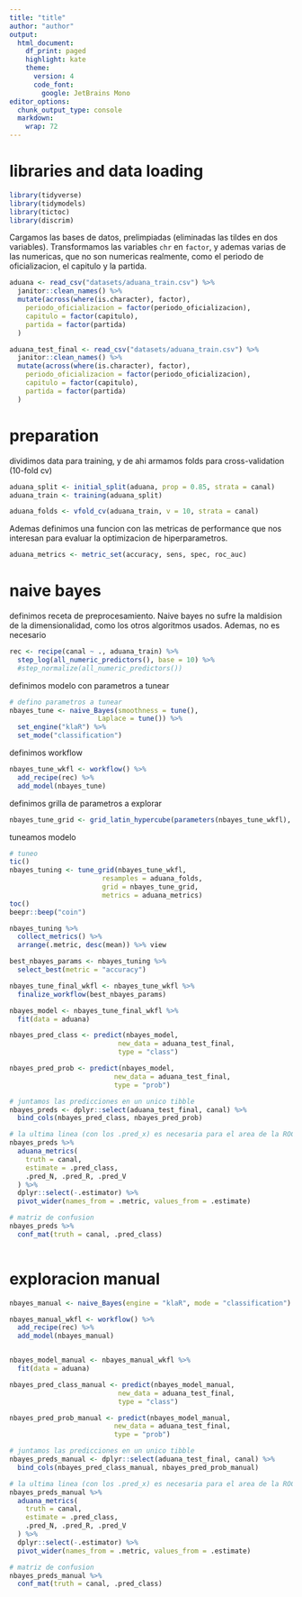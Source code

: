 ```yaml
---
title: "title"
author: "author"
output:
  html_document:
    df_print: paged
    highlight: kate
    theme:
      version: 4
      code_font: 
        google: JetBrains Mono
editor_options:
  chunk_output_type: console
  markdown:
    wrap: 72
---
```


# libraries and data loading

```r
library(tidyverse)
library(tidymodels)
library(tictoc)
library(discrim)
```

Cargamos las bases de datos, prelimpiadas (eliminadas las tildes en dos variables).
Transformamos las variables `chr` en `factor`, y ademas varias de las numericas, que
no son numericas realmente, como el periodo de oficializacion, el capitulo y la partida.

```r
aduana <- read_csv("datasets/aduana_train.csv") %>%
  janitor::clean_names() %>%
  mutate(across(where(is.character), factor),
    periodo_oficializacion = factor(periodo_oficializacion),
    capitulo = factor(capitulo),
    partida = factor(partida)
  )

aduana_test_final <- read_csv("datasets/aduana_train.csv") %>%
  janitor::clean_names() %>%
  mutate(across(where(is.character), factor),
    periodo_oficializacion = factor(periodo_oficializacion),
    capitulo = factor(capitulo),
    partida = factor(partida)
  )
```

# preparation

dividimos data para training, y de ahi armamos folds para cross-validation (10-fold cv)

```r
aduana_split <- initial_split(aduana, prop = 0.85, strata = canal)
aduana_train <- training(aduana_split)

aduana_folds <- vfold_cv(aduana_train, v = 10, strata = canal)
```

Ademas definimos una funcion con las metricas de performance que nos interesan
para evaluar la optimizacion de hiperparametros.

```r
aduana_metrics <- metric_set(accuracy, sens, spec, roc_auc)
```

# naive bayes

definimos receta de preprocesamiento. Naive bayes no sufre la maldision de la 
dimensionalidad, como los otros algoritmos usados. Ademas, no es necesario

```r
rec <- recipe(canal ~ ., aduana_train) %>% 
  step_log(all_numeric_predictors(), base = 10) %>%
  #step_normalize(all_numeric_predictors())

```

definimos modelo con parametros a tunear

```r
# defino parametros a tunear 
nbayes_tune <- naive_Bayes(smoothness = tune(),
                      Laplace = tune()) %>% 
  set_engine("klaR") %>% 
  set_mode("classification")
```

definimos workflow

```r
nbayes_tune_wkfl <- workflow() %>% 
  add_recipe(rec) %>% 
  add_model(nbayes_tune)
```

definimos grilla de parametros a explorar

```r
nbayes_tune_grid <- grid_latin_hypercube(parameters(nbayes_tune_wkfl), size = 1000)
```

tuneamos modelo

```r
# tuneo
tic()
nbayes_tuning <- tune_grid(nbayes_tune_wkfl,
                       resamples = aduana_folds,
                       grid = nbayes_tune_grid,
                       metrics = aduana_metrics)
toc()
beepr::beep("coin")
```


```r
nbayes_tuning %>%
  collect_metrics() %>%
  arrange(.metric, desc(mean)) %>% view

best_nbayes_params <- nbayes_tuning %>%
  select_best(metric = "accuracy")
```


```r
nbayes_tune_final_wkfl <- nbayes_tune_wkfl %>% 
  finalize_workflow(best_nbayes_params)

nbayes_model <- nbayes_tune_final_wkfl %>% 
  fit(data = aduana)
```

```r
nbayes_pred_class <- predict(nbayes_model,
                           new_data = aduana_test_final,
                           type = "class")

nbayes_pred_prob <- predict(nbayes_model,
                          new_data = aduana_test_final,
                          type = "prob")

# juntamos las predicciones en un unico tibble
nbayes_preds <- dplyr::select(aduana_test_final, canal) %>% 
  bind_cols(nbayes_pred_class, nbayes_pred_prob)

# la ultima linea (con los .pred_x) es necesaria para el area de la ROC
nbayes_preds %>%
  aduana_metrics(
    truth = canal,
    estimate = .pred_class,
    .pred_N, .pred_R, .pred_V
  ) %>%
  dplyr::select(-.estimator) %>%
  pivot_wider(names_from = .metric, values_from = .estimate)

# matriz de confusion
nbayes_preds %>% 
  conf_mat(truth = canal, .pred_class)
  
```

# exploracion manual

```r
nbayes_manual <- naive_Bayes(engine = "klaR", mode = "classification") 

nbayes_manual_wkfl <- workflow() %>% 
  add_recipe(rec) %>% 
  add_model(nbayes_manual)


nbayes_model_manual <- nbayes_manual_wkfl %>% 
  fit(data = aduana)

nbayes_pred_class_manual <- predict(nbayes_model_manual,
                           new_data = aduana_test_final,
                           type = "class")

nbayes_pred_prob_manual <- predict(nbayes_model_manual,
                          new_data = aduana_test_final,
                          type = "prob")

# juntamos las predicciones en un unico tibble
nbayes_preds_manual <- dplyr::select(aduana_test_final, canal) %>% 
  bind_cols(nbayes_pred_class_manual, nbayes_pred_prob_manual)

# la ultima linea (con los .pred_x) es necesaria para el area de la ROC
nbayes_preds_manual %>%
  aduana_metrics(
    truth = canal,
    estimate = .pred_class,
    .pred_N, .pred_R, .pred_V
  ) %>%
  dplyr::select(-.estimator) %>%
  pivot_wider(names_from = .metric, values_from = .estimate)

# matriz de confusion
nbayes_preds_manual %>% 
  conf_mat(truth = canal, .pred_class)

```
